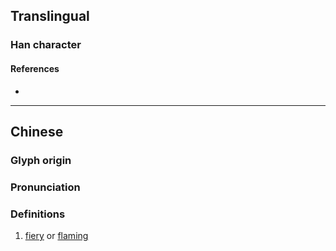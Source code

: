 {{character info}}
==Translingual==

===Han character===
{{Han char|rn=86|rad=火|as=06|sn=10|four=93850|canj=FIPM|ids=⿰火式}}

====References====
* {{Han ref|kx=0670.070|dkj=19001|hdz=32198.130|uh=70D2|ud=28882|bh=D272|bd=53874}}

----

==Chinese==
{{zh-forms}}

===Glyph origin===
{{Han etym}}

===Pronunciation===
{{zh-pron
|m=shì
|c=sik1
|g=
|j=
|mb=
|md=
|mn=
|w=
|x=
|mc=y
|oc=y
|cat=a
}}

===Definitions===
{{zh-hanzi}}

# [[fiery]] or [[flaming]]